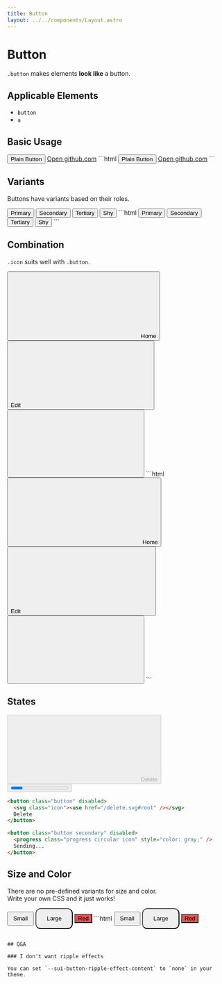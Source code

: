 ```yaml
---
title: Button
layout: ../../components/Layout.astro
---
```



# Button

`.button` makes elements **look like** a button.

## Applicable Elements

- `button`
- `a`

## Basic Usage

<SamplePane>
  <button class="button">Plain Button</button>
  <a class="button" href="https://github.com" target="_blank">Open github.com</a>
</SamplePane>
```html
<button class="button">Plain Button</button>
<a class="button" href="https://github.com" target="_blank">Open github.com</a>
```

## Variants

Buttons have variants based on their roles.

<SamplePane>
  <button class="button">Primary</button>
  <button class="button secondary">Secondary</button>
  <button class="button tertiary">Tertiary</button>
  <button class="button shy">Shy</button>
</SamplePane>
```html
<button class="button">Primary</button>
<button class="button secondary">Secondary</button>
<button class="button tertiary">Tertiary</button>
<button class="button shy">Shy</button>
```

## Combination

`.icon` suits well with `.button`.

<SamplePane>
  <button class="button"><svg class="icon"><use href={`${import.meta.env.BASE_URL}home.svg#root`} /></svg>Home</button>
  <button class="button secondary">Edit<svg class="icon"><use href={`${import.meta.env.BASE_URL}edit.svg#root`} /></svg></button>
  <button class="button tertiary"><svg class="icon"><use href={`${import.meta.env.BASE_URL}copy.svg#root`} /></svg></button>
</SamplePane>
```html
<button class="button">
  <svg class="icon"><use href="/home.svg#root" /></svg>
  Home
</button>

<button class="button secondary">
  Edit
  <svg class="icon"><use href="/edit.svg#root" /></svg>
</button>

<button class="button tertiary">
  <svg class="icon"><use href="/copy.svg#root" /></svg>
</button>
```

## States

<SamplePane>
  <button class="button" disabled><svg class="icon"><use href={`${import.meta.env.BASE_URL}delete.svg#root`} /></svg>Delete</button>
  <button class="button secondary" disabled><progress class="progress circular icon" style="color: gray;" />Sending...</button>
</SamplePane>

```html
<button class="button" disabled>
  <svg class="icon"><use href="/delete.svg#root" /></svg>
  Delete
</button>

<button class="button secondary" disabled>
  <progress class="progress circular icon" style="color: gray;" />
  Sending...
</button>
```

## Size and Color

There are no pre-defined variants for size and color.  
Write your own CSS and it just works!

<SamplePane>
  <button class="button my-small">Small</button>
  <button class="button my-large">Large</button>
  <button class="button my-destructive">Red</button>
</SamplePane>
```html
<button class="button my-small">Small</button>
<button class="button my-large">Large</button>
<button class="button my-destructive">Red</button>

<style>
  .button.my-small {
    height: 32px;
    padding: 0 12px;
  }
  .button.my-large {
    height: 48px;
    border-radius: 12px;
    padding: 0 24px;
  }
  .button.my-destructive {
    background-color: rgb(225 83 83);
  }
</style>
```

## Q&A

### I don't want ripple effects

You can set `--sui-button-ripple-effect-content` to `none` in your theme.
